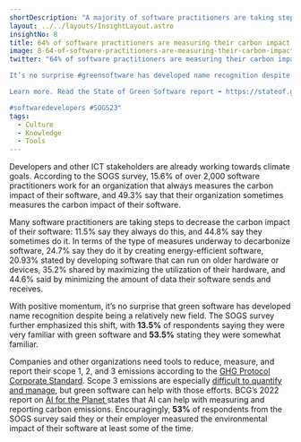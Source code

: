 ```yaml
---
shortDescription: "A majority of software practitioners are taking steps to measure and decrease the carbon impact of their software."
layout: ../../layouts/InsightLayout.astro
insightNo: 8
title: 64% of software practitioners are measuring their carbon impact
image: 8-64-of-software-practitioners-are-measuring-their-carbon-impact.png
twitter: "64% of software practitioners are measuring their carbon impact. 🌱  

It’s no surprise #greensoftware has developed name recognition despite being a relatively new field.

Learn more. Read the State of Green Software report ➡️ https://stateof.greensoftware.foundation  

#softwaredevelopers #SOGS23"
tags:
  - Culture
  - Knowledge
  - Tools
---
```


Developers and other ICT stakeholders are already working towards climate goals. According to the SOGS survey, 15.6% of over 2,000 software practitioners work for an organization that always measures the carbon impact of their software, and 49.3% say that their organization sometimes measures the carbon impact of their software.

Many software practitioners are taking steps to decrease the carbon impact of their software: 11.5% say they always do this, and 44.8% say they sometimes do it. In terms of the type of measures underway to decarbonize software, 24.7% say they do it by creating energy-efficient software, 20.93% stated by developing software that can run on older hardware or devices, 35.2% shared by maximizing the utilization of their hardware, and 44.6% said by minimizing the amount of data their software sends and receives.

With positive momentum, it’s no surprise that green software has developed name recognition despite being a relatively new field. The SOGS survey further emphasized this shift, with **13.5%** of respondents saying they were very familiar with green software and **53.5%** stating they were somewhat familiar.

Companies and other organizations need tools to reduce, measure, and report their scope 1, 2, and 3 emissions according to the [GHG Protocol Corporate Standard](https://ghgprotocol.org/corporate-standard). Scope 3 emissions are especially [difficult to quantify and manage](https://www.thoughtworks.com/en-us/insights/articles/three-ways-clean-tech-can-help-you-tackle-scope-three-emissions), but green software can help with those efforts. BCG’s 2022 report on [AI for the Planet ](https://web-assets.bcg.com/ff/d7/90b70d9f405fa2b67c8498ed39f3/ai-for-the-planet-bcg-report-july-2022.pdf)states that AI can help with measuring and reporting carbon emissions. Encouragingly, **53%** of respondents from the SOGS survey said they or their employer measured the environmental impact of their software at least some of the time.
